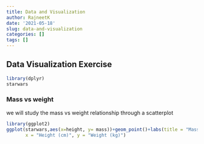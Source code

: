```yaml
---
title: Data and Visualization
author: RajneetK
date: '2021-05-18'
slug: data-and-visualization
categories: []
tags: []
---
```


## Data Visualization Exercise

```r
library(dplyr)
starwars
```
### Mass vs weight
we will study the mass vs weight relationship through a scatterplot
```r
library(ggplot2)
ggplot(starwars,aes(x=height, y= mass))+geom_point()+labs(title = "Mass vs. height of Starwars characters",
       x = "Height (cm)", y = "Weight (kg)")
```

